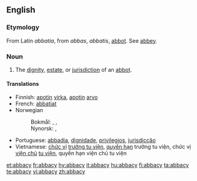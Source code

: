 ==English==

===Etymology===
From Latin ''abbatia'', from ''abbas'', ''abbatis'', [[abbot]]. See [[abbey]].

===Noun===
{{en-noun|abbacies}}

# The [[dignity]], [[estate]], or [[jurisdiction]] of an [[abbot]].

====Translations====
{{trans-top|dignity, estate, or jurisdiction of an abbot}}
* Finnish: [[apotti|apotin]] [[virka]], [[apotti|apotin]] [[arvo]]
* French: [[abbatiat]] {{m}}
* Norwegian
*: Bokmål: {{t|no|abbeddømme}}, {{t|no|abbedgjeld}}, {{t|no|abbedverdighet}}
*: Nynorsk: {{t|nn|abbeddømme}}, {{t|nn|abbedgjeld}}
{{trans-mid}}
* Portuguese: [[abbadia]], [[dignidade]], [[privilegios]], [[jurisdicção]]
* Vietnamese: [[chức vị]] [[trưởng tu viện]], [[quyền hạn]] trưởng tu viện, chức vị [[viện chủ]] [[tu viện]], quyền hạn viện chủ tu viện
{{trans-bottom}}

[[et:abbacy]]
[[fr:abbacy]]
[[hy:abbacy]]
[[it:abbacy]]
[[hu:abbacy]]
[[fi:abbacy]]
[[ta:abbacy]]
[[te:abbacy]]
[[vi:abbacy]]
[[zh:abbacy]]